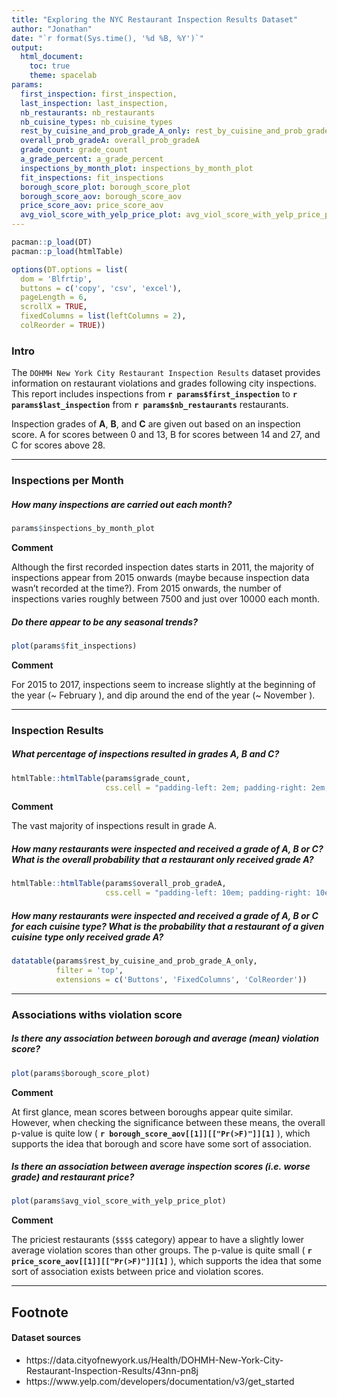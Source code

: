 ```yaml
---
title: "Exploring the NYC Restaurant Inspection Results Dataset"
author: "Jonathan"
date: "`r format(Sys.time(), '%d %B, %Y')`"
output:
  html_document:
    toc: true
    theme: spacelab
params:
  first_inspection: first_inspection,
  last_inspection: last_inspection,
  nb_restaurants: nb_restaurants
  nb_cuisine_types: nb_cuisine_types
  rest_by_cuisine_and_prob_grade_A_only: rest_by_cuisine_and_prob_grade_A_only
  overall_prob_gradeA: overall_prob_gradeA
  grade_count: grade_count
  a_grade_percent: a_grade_percent
  inspections_by_month_plot: inspections_by_month_plot
  fit_inspections: fit_inspections
  borough_score_plot: borough_score_plot
  borough_score_aov: borough_score_aov
  price_score_aov: price_score_aov
  avg_viol_score_with_yelp_price_plot: avg_viol_score_with_yelp_price_plot
---
```

  
```r
pacman::p_load(DT)
pacman::p_load(htmlTable)

options(DT.options = list(
  dom = 'Blfrtip',
  buttons = c('copy', 'csv', 'excel'),
  pageLength = 6,
  scrollX = TRUE,
  fixedColumns = list(leftColumns = 2),
  colReorder = TRUE))
```

### Intro

The `DOHMH New York City Restaurant Inspection Results` dataset provides
information on restaurant violations and grades following city inspections. This
report includes inspections from **`r params$first_inspection`** to
**`r params$last_inspection`** from **`r params$nb_restaurants`** restaurants. 

Inspection grades of **A**, **B**, and **C** are given out based on an
inspection score. A for scores between 0 and 13, B for scores between 14 and 27,
and C for scores above 28. 

---

### Inspections per Month

##### **How many inspections are carried out each month?**
```r
params$inspections_by_month_plot
```

**Comment**

Although the first recorded inspection dates starts in 2011, the majority of inspections appear from 2015 onwards (maybe because inspection data wasn't recorded at the time?). From 2015 onwards, the number of inspections varies roughly between 7500 and just over 10000 each month.

##### **Do there appear to be any seasonal trends?**
```r
plot(params$fit_inspections)
```

**Comment**

For 2015 to 2017, inspections seem to increase slightly at the beginning of the year (~ February ), and dip around the end of the year (~ November ).

---

### Inspection Results

##### **What percentage of inspections resulted in grades A, B and C?**

```r
htmlTable::htmlTable(params$grade_count,
                     css.cell = "padding-left: 2em; padding-right: 2em; padding-top: .6em; padding-bottom: .6em;")
```

**Comment**

The vast majority of inspections result in grade A.

##### **How many restaurants were inspected and received a grade of A, B or C? What is the overall probability that a restaurant only received grade A?**


```r
htmlTable::htmlTable(params$overall_prob_gradeA,
                     css.cell = "padding-left: 10em; padding-right: 10em; padding-top: .6em; padding-bottom: .6em;")
```

##### **How many restaurants were inspected and received a grade of A, B or C for each cuisine type? What is the probability that a restaurant of a given cuisine type only received grade A?**

```r
datatable(params$rest_by_cuisine_and_prob_grade_A_only,
          filter = 'top',
          extensions = c('Buttons', 'FixedColumns', 'ColReorder'))
```

---

### Associations withs violation score

##### **Is there any association between borough and average (mean) violation score?**

```r
plot(params$borough_score_plot)
```

**Comment**

At first glance, mean scores between boroughs appear quite similar. However, when checking the significance between these means, the overall p-value is quite low ( **`r borough_score_aov[[1]][["Pr(>F)"]][1]`** ), which supports the idea that borough and score have some sort of association. 

##### **Is there an association between average inspection scores (i.e. worse grade) and restaurant price?**


```r
plot(params$avg_viol_score_with_yelp_price_plot)
```

**Comment**

The priciest restaurants (`$$$$` category) appear to have a slightly lower average violation scores than other groups. The p-value is quite small ( **`r price_score_aov[[1]][["Pr(>F)"]][1]`** ), which supports the idea that some sort of association exists between price and violation scores.

---
  
## Footnote

#### Dataset sources

* https://data.cityofnewyork.us/Health/DOHMH-New-York-City-Restaurant-Inspection-Results/43nn-pn8j
* https://www.yelp.com/developers/documentation/v3/get_started
